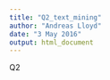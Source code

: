 ```yaml
---
title: "Q2_text_mining"
author: "Andreas Lloyd"
date: "3 May 2016"
output: html_document
---
```


Q2

